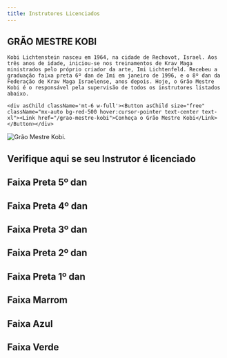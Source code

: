 ```yaml
---
title: Instrutores Licenciados
---
```



<div className='grid lg:grid-cols-2 gap-6 mt-12'>
  <div>
    <h2 className='text-3xl font-semibold'>GRÃO MESTRE KOBI</h2>

    Kobi Lichtenstein nasceu em 1964, na cidade de Rechovot, Israel. Aos três anos de idade, iniciou-se nos treinamentos de Krav Maga ministrados pelo próprio criador da arte, Imi Lichtenfeld. Recebeu a graduação faixa preta 6º dan de Imi em janeiro de 1996, e o 8º dan da Federação de Krav Maga Israelense, anos depois. Hoje, o Grão Mestre Kobi é o responsável pela supervisão de todos os instrutores listados abaixo.

    <div asChild className='mt-6 w-full'><Button asChild size="free" className="mx-auto bg-red-500 hover:cursor-pointer text-center text-xl"><Link href="/grao-mestre-kobi">Conheça o Grão Mestre Kobi</Link></Button></div>

  </div>
  <div>
    <Image
    src="/pt/images/federacao/instrutores-licenciados/kobi.png"
    alt="Grão Mestre Kobi."
    width={800}
    height={400}
    className="w-full h-auto"/>
  </div>
</div>

<h2 className="text-3xl font-semibold mt-12">Verifique aqui se seu Instrutor é licenciado</h2>

## Faixa Preta 5º dan

## Faixa Preta 4º dan

## Faixa Preta 3º dan

## Faixa Preta 2º dan

## Faixa Preta 1º dan

## Faixa Marrom

## Faixa Azul

## Faixa Verde
